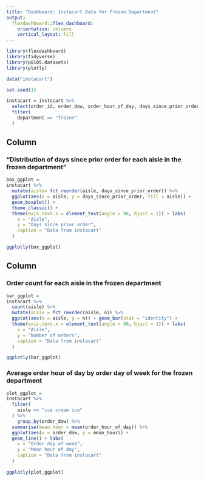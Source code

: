 ```yaml
---
title: "Dashboard: Instacart Data for Frozen Department"
output: 
  flexdashboard::flex_dashboard:
    orientation: columns
    vertical_layout: fill
---
```


```r
library(flexdashboard)
library(tidyverse)
library(p8105.datasets)
library(plotly)
```

```r
data("instacart")

set.seed(1)

instacart = instacart %>%
  select(order_id, order_dow, order_hour_of_day, days_since_prior_order, product_name, department, aisle) %>%
  filter(
    department == "frozen"
  ) 
```

Column {data-width=650}
-----------------------------------------------------------------------

### "Distribution of days since prior order for each aisle in the frozen department"

```r
box_ggplot = 
instacart %>%
  mutate(aisle= fct_reorder(aisle, days_since_prior_order)) %>% 
  ggplot(aes(x = aisle, y = days_since_prior_order, fill = aisle)) +
  geom_boxplot() +
  theme_classic() + 
  theme(axis.text.x = element_text(angle = 90, hjust = 1)) + labs(
    x = "Aisle", 
    y = "Days since prior order",
    caption = "Data from instacart"
  )

ggplotly(box_ggplot)

```

Column {data-width=350}
-----------------------------------------------------------------------

### Order count for each aisle in the frozen department

```r
bar_ggplot = 
instacart %>%
  count(aisle) %>% 
  mutate(aisle = fct_reorder(aisle, n)) %>%
  ggplot(aes(x = aisle, y = n)) + geom_bar(stat = "identity") + 
  theme(axis.text.x = element_text(angle = 90, hjust = 1)) + labs(
    x = "Aisle",
    y = "Number of orders",
    caption = "Data from instacart"
  )

ggplotly(bar_ggplot)

```

### Average order hour of day by order day of week for the frozen department

```r
plot_ggplot = 
instacart %>%
  filter(
    aisle == "ice cream ice"
  ) %>%
    group_by(order_dow) %>%
  summarise(mean_hour = mean(order_hour_of_day)) %>%
  ggplot(aes(x = order_dow, y = mean_hour)) + 
  geom_line() + labs(
    x = "Order day of week",
    y = "Mean hour of day",
    caption = "Data from instacart"
  )
  
ggplotly(plot_ggplot) 
```

